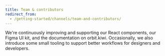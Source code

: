 ```yaml
---
title: Team & contributors
redirect_from:
  - /getting-started/channels/team-and-contributors/
---
```



We're continuously improving and supporting our React components,
our Figma UI kit, and the documentation on orbit.kiwi.
Occasionally, we also introduce some small tooling
to support better workflows for designers and developers.

<GithubContributors />

